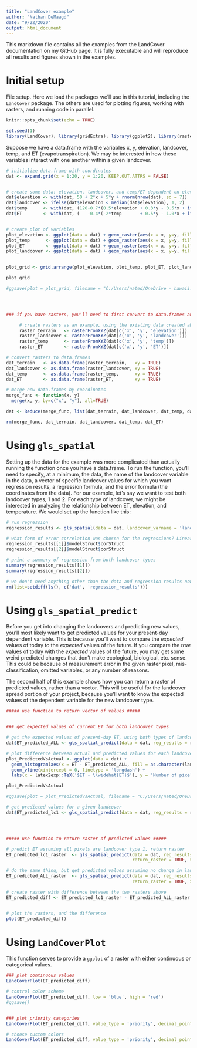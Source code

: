 ```yaml
---
title: "LandCover example"
author: "Nathan DeMaagd"
date: "9/22/2020"
output: html_document
---
```






This markdown file contains all the examples from the LandCover documentation on my GitHub page. It is fully executable and will reproduce all results and figures shown in the examples.







# Initial setup


File setup. Here we load the packages we'll use in this tutorial, including the `LandCover` package. The others are used for plotting figures, working with rasters, and running code in parallel.

```r
knitr::opts_chunk$set(echo = TRUE)

set.seed(1)
library(LandCover); library(gridExtra); library(ggplot2); library(raster); library(foreach)

```




Suppose we have a data.frame with the variables x, y, elevation, landcover, temp, and ET (evapotranspiration). We may be interested in how these variables interact with one another within a given landcover.

```r


# initialize data.frame with coordinates
dat <- expand.grid(x = 1:20, y = 1:20, KEEP.OUT.ATTRS = FALSE)


# create some data: elevation, landcover, and temp/ET dependent on elevation and landcover
dat$elevation <- with(dat, 50 + 2*x + 5*y + rnorm(nrow(dat), sd = 7))
dat$landcover <- ifelse(dat$elevation < median(dat$elevation), 1, 2)
dat$temp      <- with(dat, (120-0.7*(0.5*elevation + 0.3*y - 0.5*x + ifelse(landcover == 'lc1', -30, 0) + rnorm(nrow(dat)))))
dat$ET        <- with(dat, (   -0.4*(-2*temp       + 0.5*y - 1.0*x + ifelse(landcover == 'lc1', +20, 0) + rnorm(nrow(dat)))))


# create plot of variables
plot_elevation <- ggplot(data = dat) + geom_raster(aes(x = x, y=y, fill = elevation)) + scale_fill_gradientn(colors = terrain.colors(5))             + coord_equal() + labs(title = 'Elevation data')
plot_temp      <- ggplot(data = dat) + geom_raster(aes(x = x, y=y, fill = temp))      + scale_fill_gradient(low = "green", high = "darkorange")      + coord_equal() + labs(title = 'Temperature data')
plot_ET        <- ggplot(data = dat) + geom_raster(aes(x = x, y=y, fill = ET))        + scale_fill_gradient(low = "tan", high = "red")               + coord_equal() + labs(title = 'ET data')
plot_landcover <- ggplot(data = dat) + geom_raster(aes(x = x, y=y, fill = as.character(landcover))) + coord_equal() + labs(title = 'Landcover data') + scale_fill_manual(values = c('chartreuse3', 'chartreuse4'),
                                                                                                                                                                         name = 'landcover')

plot_grid <- grid.arrange(plot_elevation, plot_temp, plot_ET, plot_landcover, ncol=2)

plot_grid

#ggsave(plot = plot_grid, filename = "C:/Users/nated/OneDrive - hawaii.edu/Documents/Projects/Packages/LandCover/Figures/raster_plots.png", dpi = 300, width = 6, height = 6)




### if you have rasters, you'll need to first convert to data.frames and combine

     # create rasters as an example, using the existing data created above (!!!!skip this in your own data since you already have rasters!!!!)
     raster_terrain   <- rasterFromXYZ(dat[c('x', 'y', 'elevation')])
     raster_landcover <- rasterFromXYZ(dat[c('x', 'y', 'landcover')])
     raster_temp      <- rasterFromXYZ(dat[c('x', 'y', 'temp')])
     raster_ET        <- rasterFromXYZ(dat[c('x', 'y', 'ET')])

# convert rasters to data.frames
dat_terrain   <- as.data.frame(raster_terrain,   xy = TRUE)
dat_landcover <- as.data.frame(raster_landcover, xy = TRUE)
dat_temp      <- as.data.frame(raster_temp,      xy = TRUE)
dat_ET        <- as.data.frame(raster_ET,        xy = TRUE)

# merge new data.frames by coordinates
merge_func <- function(x, y)
  merge(x, y, by=c("x", "y"), all=TRUE)

dat <- Reduce(merge_func, list(dat_terrain, dat_landcover, dat_temp, dat_ET))

rm(merge_func, dat_terrain, dat_landcover, dat_temp, dat_ET)

```









# Using `gls_spatial`

Setting up the data for the example was more complicated than actually running the function once you have a data.frame. To run the function, you'll need to specify, at a minimum, the data, the name of the landcover variable in the data, a vector of specific landcover values for which you want regression results, a regression formula, and the error formula (the coordinates from the data). For our example, let's say we want to test both landcover types, 1 and 2. For each type of landcover, we might be interested in analyzing the relationship between ET, elevation, and temperature. We would set up the function like this:

```r


# run regression
regression_results <- gls_spatial(data = dat, landcover_varname = 'landcover', landcover_vec = c(1,2), reg_formula = ET ~ elevation + temp, error_formula = ~x+y)

# what form of error correlation was chosen for the regressions? Linear for landcover type 1 and Ratio for landcover type 2
regression_results[[1]]$modelStruct$corStruct
regression_results[[2]]$modelStruct$corStruct

# print a summary of regression from both landcover types
summary(regression_results[[1]])
summary(regression_results[[2]])

# we don't need anything other than the data and regression results now, so delete everything other than those two things
rm(list=setdiff(ls(), c('dat', 'regression_results')))

```









# Using `gls_spatial_predict`

Before you get into changing the landcovers and predicting new values, you'll most likely want to get predicted values for your present-day dependent variable. This is because you'll want to compare the *expected* values of today to the *expected* values of the future. If you compare the *true* values of today with the *expected* values of the future, you may get some weird predicted changes that don't make ecological, biological, etc. sense. This could be because of measurement error in the given raster pixel, mis-classification, omitted variables, or any number of reasons.

The second half of this example shows how you can return a raster of predicted values, rather than a vector. This will be useful for the landcover spread portion of your project, because you'll want to know the expected values of the dependent variable for the new landcover type.

```r




##### use function to return vector of values #####


### get expected values of current ET for both landcover types

# get the expected values of present-day ET, using both types of landcover
dat$ET_predicted_ALL <- gls_spatial_predict(data = dat, reg_results = regression_results, landcover_varname = 'landcover', landcover_val = 'ALL')

# plot difference between actual and predicted values for each landcover type
plot_PredictedVsActual <- ggplot(data = dat) +
  geom_histogram(aes(x = ET - ET_predicted_ALL, fill = as.character(landcover), color = as.character(landcover)), alpha = 0.5, bins = 40) +
  geom_vline(xintercept = 0, linetype = 'longdash') +
  labs(x = latex2exp::TeX('$ET - \\widehat{ET}$'), y = 'Number of pixels', fill = 'Landcover', color = 'Landcover')

plot_PredictedVsActual

#ggsave(plot = plot_PredictedVsActual, filename = "C:/Users/nated/OneDrive - hawaii.edu/Documents/Projects/Packages/LandCover/Figures/plot_PredictedVsActual.png", dpi = 300, width = 6, height = 6)

# get predicted values for a given landcover
dat$ET_predicted_lc1 <- gls_spatial_predict(data = dat, reg_results = regression_results, landcover_varname = 'landcover', landcover_val = 1)




##### use function to return raster of predicted values #####

# predict ET assuming all pixels are landcover type 1, return raster
ET_predicted_lc1_raster  <- gls_spatial_predict(data = dat, reg_results = regression_results, landcover_varname = 'landcover', landcover_val = 1,
                                                return_raster = TRUE, x_coords = dat$x, y_coords = dat$y)

# do the same thing, but get predicted values assuming no change in landcover (i.e. specify landcover value as 'ALL')
ET_predicted_ALL_raster  <- gls_spatial_predict(data = dat, reg_results = regression_results, landcover_varname = 'landcover', landcover_val = 'ALL',
                                                return_raster = TRUE, x_coords = dat$x, y_coords = dat$y)

# create raster with difference between the two rasters above
ET_predicted_diff <- ET_predicted_lc1_raster - ET_predicted_ALL_raster


# plot the rasters, and the difference
plot(ET_predicted_diff)

```




# Using `LandCoverPlot`

This function serves to provide a `ggplot` of a raster with either continuous or categorical values.

```r


### plot continuous values
LandCoverPlot(ET_predicted_diff)

# control color scheme
LandCoverPlot(ET_predicted_diff, low = 'blue', high = 'red')
#ggsave()


### plot priority categories
LandCoverPlot(ET_predicted_diff, value_type = 'priority', decimal_points = 2)

# choose custom colors
LandCoverPlot(ET_predicted_diff, value_type = 'priority', decimal_points = 2, priority_colors = c('black', 'tan', 'orange', 'blue', 'gray', 'limegreen'))


```
